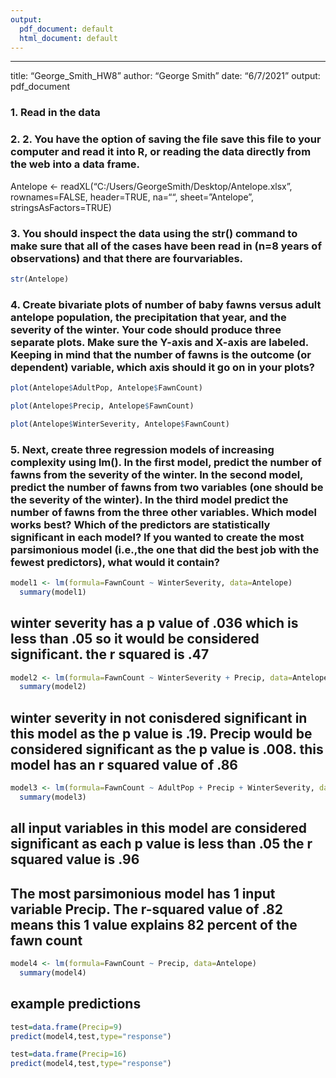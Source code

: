 ```yaml
---
output:
  pdf_document: default
  html_document: default
---
```

---
title: "George_Smith_HW8"
author: "George Smith"
date: "6/7/2021"
output: pdf_document


### 1. Read in the data 
### 2. 2. You	have	the	option	of	saving	the	file	save	this	file	to	your	computer	and	read	it	into	R,	or reading the	data	directly	from	the	web	into	a	data	frame.

Antelope <- readXL("C:/Users/GeorgeSmith/Desktop/Antelope.xlsx", 
  rownames=FALSE, header=TRUE, na="", sheet="Antelope", stringsAsFactors=TRUE)

### 3. You	should	inspect	the	data	using	the	str()	command	to	make	sure	that	all	of	the	cases	have	been	read	in	(n=8	years	of observations)	and	that	there	are	fourvariables.	
```r
str(Antelope)
```
### 4. Create	bivariate	plots	of	number	of	baby	fawns versus	adult	antelope	population,	the	precipitation	that	year,	and	the	severity	of	the	winter.	Your	code	should	produce	three	separate	plots.	Make	sure	the	Y-axis	and	X-axis	are	labeled.	Keeping	in	mind	that	the	number	of	fawns is	the	outcome	(or	dependent)	variable,	which	axis	should	it	go	on	in	your	plots?
```r
plot(Antelope$AdultPop, Antelope$FawnCount)
```

```r
plot(Antelope$Precip, Antelope$FawnCount)
```

```r
plot(Antelope$WinterSeverity, Antelope$FawnCount)
```

### 5. Next,	create	three	regression	models	of	increasing	complexity	using	lm().	In	the	first	model,	predict	the	number	of	fawns	from	the	severity	of	the	winter.	In	the	second	model,	predict	the	number	of	fawns from	two	variables	(one	should	be	the	severity	of	the	winter).	In	the	third	model	predict	the	number	of	fawns from	the	three	other	variables.	Which	model	works	best?	Which	of	the	predictors	are	statistically	significant	in	each	model? If	you	wanted	to	create	the	most	parsimonious	model	(i.e.,the	one	that	did	the	best	job	with	the	fewest	predictors),	what	would	it	contain?

```r
model1 <- lm(formula=FawnCount ~ WinterSeverity, data=Antelope)
  summary(model1)
```

## winter severity has a p value of .036 which is less than .05 so it would be considered significant. the r squared is .47 
```r
model2 <- lm(formula=FawnCount ~ WinterSeverity + Precip, data=Antelope)
  summary(model2)
```

## winter severity in not conisdered significant in this model as the p value is .19. Precip would be considered significant as the p value is .008. this model has an r squared value of .86
```r
model3 <- lm(formula=FawnCount ~ AdultPop + Precip + WinterSeverity, data=Antelope)
  summary(model3)
```
## all input variables in this model are considered significant as each p value is less than .05 the r squared value is .96


## The most parsimonious model has 1 input variable Precip. The r-squared value of .82 means this 1 value explains 82 percent of the fawn count 

```r
model4 <- lm(formula=FawnCount ~ Precip, data=Antelope)
  summary(model4)
```

## example predictions 

```r
test=data.frame(Precip=9)
predict(model4,test,type="response")
```

```r
test=data.frame(Precip=16)
predict(model4,test,type="response")
```
